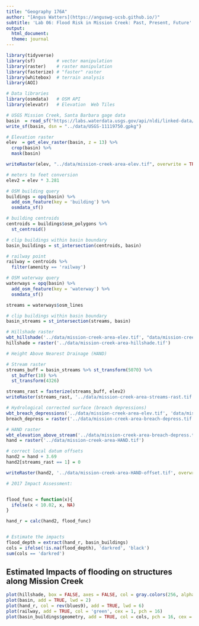 ```yaml
---
title: "Geography 176A"
author: "[Angus Watters](https://anguswg-ucsb.github.io/)"
subtitle: 'Lab 06: Flood Risk in Mission Creek: Past, Present, Future'
output:
  html_document:
  theme: journal
---
```


```r
library(tidyverse)
library(sf)        # vector manipulation
library(raster)    # raster manipulation
library(fasterize) # "faster" raster
library(whitebox)  # terrain analysis
library(AOI)

# Data libraries
library(osmdata)   # OSM API
library(elevatr)   # Elevation  Web Tiles

# USGS Mission Creek, Santa Barbara gage data
basin  = read_sf("https://labs.waterdata.usgs.gov/api/nldi/linked-data/nwissite/USGS-11119750/basin/")
write_sf(basin, dsn = "../data/USGS-11119750.gpkg")
```

```r
# Elevation raster
elev  = get_elev_raster(basin, z = 13) %>%
  crop(basin) %>%
  mask(basin)

writeRaster(elev, "../data/mission-creek-area-elev.tif", overwrite = TRUE)

# meters to feet conversion
elev2 = elev * 3.281

# OSM building query
buildings = opq(basin) %>%
  add_osm_feature(key = 'building') %>%
  osmdata_sf()

# building centroids
centroids = buildings$osm_polygons %>%
  st_centroid()

# clip buildings within basin boundary
basin_buildings = st_intersection(centroids, basin)

# railway point
railway = centroids %>%
  filter(amenity == 'railway')

# OSM waterway query
waterways = opq(basin) %>%
  add_osm_feature(key = 'waterway') %>%
  osmdata_sf()

streams = waterways$osm_lines

# clip buildings within basin boundary
basin_streams = st_intersection(streams, basin)

# Hillshade raster
wbt_hillshade('../data/mission-creek-area-elev.tif', "data/mission-creek-area-hillshade.tif")
hillshade = raster('../data/mission-creek-area-hillshade.tif')

# Height Above Nearest Drainage (HAND)

# Stream raster
streams_buff = basin_streams %>% st_transform(5070) %>%
  st_buffer(10) %>%
  st_transform(4326)

streams_rast = fasterize(streams_buff, elev2)
writeRaster(streams_rast, '../data/mission-creek-area-streams-rast.tif', overwrite = TRUE)

# Hydrological corrected surface (breach depressions)
wbt_breach_depressions('../data/mission-creek-area-elev.tif', 'data/mission-creek-area-breach-depress.tif')
breach_depress = raster('../data/mission-creek-area-breach-depress.tif')

# HAND raster
wbt_elevation_above_stream('../data/mission-creek-area-breach-depress.tif', '../data/mission-creek-area-streams-rast.tif', '../data/mission-creek-area-HAND.tif')
hand = raster('../data/mission-creek-area-HAND.tif')

# correct local datum offsets
hand2 = hand + 3.69
hand2[streams_rast == 1] = 0

writeRaster(hand2, '../data/mission-creek-area-HAND-offset.tif', overwrite = TRUE)

# 2017 Impact Assessment:


flood_func = function(x){
  ifelse(x < 10.02, x, NA)
}

hand_r = calc(hand2, flood_func)


# Estimate the impacts
flood_depth = extract(hand_r, basin_buildings)
cols = ifelse(!is.na(flood_depth), 'darkred', 'black')
sum(cols == 'darkred')
```
## Estimated Impacts of flooding on structures along Mission Creek
```r
plot(hillshade, box = FALSE, axes = FALSE, col = gray.colors(256, alpha = .5), legend = FALSE, main = 'Hillshade')
plot(basin, add = TRUE, lwd = 2)
plot(hand_r, col = rev(blues9), add = TRUE, lwd = 6)
plot(railway, add = TRUE, col = 'green', cex = 1, pch = 16)
plot(basin_buildings$geometry, add = TRUE, col = cols, pch = 16, cex = 0.08)

```


















